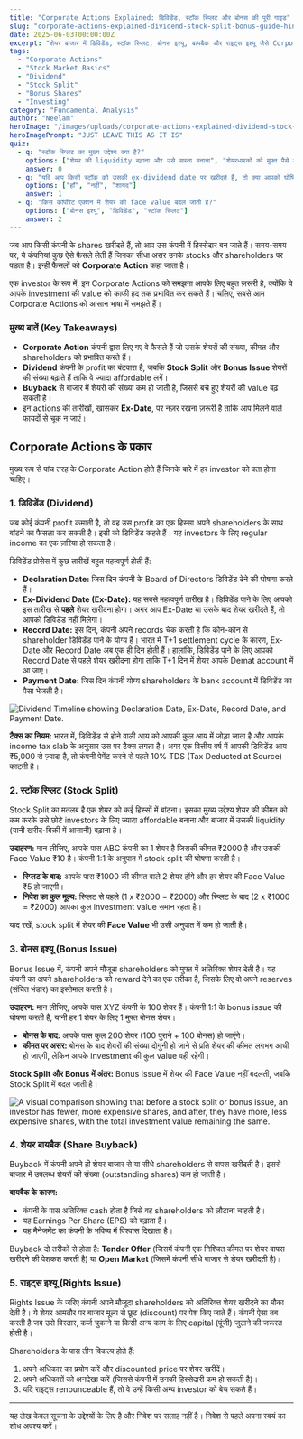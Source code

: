 ```yaml
---
title: "Corporate Actions Explained: डिविडेंड, स्टॉक स्प्लिट और बोनस की पूरी गाइड"
slug: "corporate-actions-explained-dividend-stock-split-bonus-guide-hindi"
date: 2025-06-03T00:00:00Z
excerpt: "शेयर बाजार में डिविडेंड, स्टॉक स्प्लिट, बोनस इश्यू, बायबैक और राइट्स इश्यू जैसे Corporate Actions का क्या मतलब है? जानें ये आपके investment को कैसे प्रभावित करते हैं।"
tags:
  - "Corporate Actions"
  - "Stock Market Basics"
  - "Dividend"
  - "Stock Split"
  - "Bonus Shares"
  - "Investing"
category: "Fundamental Analysis"
author: "Neelam"
heroImage: "/images/uploads/corporate-actions-explained-dividend-stock-split-bonus-guide-hindi/hero-image.jpg"
heroImagePrompt: "JUST LEAVE THIS AS IT IS"
quiz:
  - q: "स्टॉक स्प्लिट का मुख्य उद्देश्य क्या है?"
    options: ["शेयर की liquidity बढ़ाना और उसे सस्ता बनाना", "शेयरधारकों को मुफ्त पैसे देना", "कंपनी का मुनाफा बढ़ाना"]
    answer: 0
  - q: "यदि आप किसी स्टॉक को उसकी ex-dividend date पर खरीदते हैं, तो क्या आपको घोषित डिविडेंड मिलेगा?"
    options: ["हाँ", "नहीं", "शायद"]
    answer: 1
  - q: "किस कॉर्पोरेट एक्शन में शेयर की face value बदल जाती है?"
    options: ["बोनस इश्यू", "डिविडेंड", "स्टॉक स्प्लिट"]
    answer: 2
---
```


जब आप किसी कंपनी के shares खरीदते हैं, तो आप उस कंपनी में हिस्सेदार बन जाते हैं। समय-समय पर, ये कंपनियां कुछ ऐसे फैसले लेती हैं जिनका सीधा असर उनके stocks और shareholders पर पड़ता है। इन्हीं फैसलों को **Corporate Action** कहा जाता है।

एक investor के रूप में, इन Corporate Actions को समझना आपके लिए बहुत ज़रूरी है, क्योंकि ये आपके investment की value को काफी हद तक प्रभावित कर सकते हैं। चलिए, सबसे आम Corporate Actions को आसान भाषा में समझते हैं।

### मुख्य बातें (Key Takeaways)

*   **Corporate Action** कंपनी द्वारा लिए गए वे फैसले हैं जो उसके शेयरों की संख्या, कीमत और shareholders को प्रभावित करते हैं।
*   **Dividend** कंपनी के profit का बंटवारा है, जबकि **Stock Split** और **Bonus Issue** शेयरों की संख्या बढ़ाते हैं ताकि वे ज्यादा affordable लगें।
*   **Buyback** से बाजार में शेयरों की संख्या कम हो जाती है, जिससे बचे हुए शेयरों की value बढ़ सकती है।
*   इन actions की तारीखों, खासकर **Ex-Date**, पर नज़र रखना ज़रूरी है ताकि आप मिलने वाले फायदों से चूक न जाएं।

## Corporate Actions के प्रकार

मुख्य रूप से पांच तरह के Corporate Action होते हैं जिनके बारे में हर investor को पता होना चाहिए।

### 1. डिविडेंड (Dividend)

जब कोई कंपनी profit कमाती है, तो वह उस profit का एक हिस्सा अपने shareholders के साथ बांटने का फैसला कर सकती है। इसी को डिविडेंड कहते हैं। यह investors के लिए regular income का एक ज़रिया हो सकता है।

डिविडेंड प्रोसेस में कुछ तारीखें बहुत महत्वपूर्ण होती हैं:

*   **Declaration Date:** जिस दिन कंपनी के Board of Directors डिविडेंड देने की घोषणा करते हैं।
*   **Ex-Dividend Date (Ex-Date):** यह सबसे महत्वपूर्ण तारीख है। डिविडेंड पाने के लिए आपको इस तारीख से **पहले** शेयर खरीदना होगा। अगर आप Ex-Date या उसके बाद शेयर खरीदते हैं, तो आपको डिविडेंड नहीं मिलेगा।
*   **Record Date:** इस दिन, कंपनी अपने records चेक करती है कि कौन-कौन से shareholder डिविडेंड पाने के योग्य हैं। भारत में T+1 settlement cycle के कारण, Ex-Date और Record Date अब एक ही दिन होती हैं। हालांकि, डिविडेंड पाने के लिए आपको Record Date से पहले शेयर खरीदना होगा ताकि T+1 दिन में शेयर आपके Demat account में आ जाए।
*   **Payment Date:** जिस दिन कंपनी योग्य shareholders के bank account में डिविडेंड का पैसा भेजती है।

![Dividend Timeline showing Declaration Date, Ex-Date, Record Date, and Payment Date.](/images/uploads/corporate-actions-explained-dividend-stock-split-bonus-guide-hindi/dividend-timeline.png)

**टैक्स का नियम:** भारत में, डिविडेंड से होने वाली आय को आपकी कुल आय में जोड़ा जाता है और आपके income tax slab के अनुसार उस पर टैक्स लगता है। अगर एक वित्तीय वर्ष में आपकी डिविडेंड आय ₹5,000 से ज़्यादा है, तो कंपनी पेमेंट करने से पहले 10% TDS (Tax Deducted at Source) काटती है।

### 2. स्टॉक स्प्लिट (Stock Split)

Stock Split का मतलब है एक शेयर को कई हिस्सों में बांटना। इसका मुख्य उद्देश्य शेयर की कीमत को कम करके उसे छोटे investors के लिए ज्यादा affordable बनाना और बाजार में उसकी liquidity (यानी खरीद-बिक्री में आसानी) बढ़ाना है।

**उदाहरण:** मान लीजिए, आपके पास ABC कंपनी का 1 शेयर है जिसकी कीमत ₹2000 है और उसकी Face Value ₹10 है। कंपनी 1:1 के अनुपात में stock split की घोषणा करती है।

*   **स्प्लिट के बाद:** आपके पास ₹1000 की कीमत वाले 2 शेयर होंगे और हर शेयर की Face Value ₹5 हो जाएगी।
*   **निवेश का कुल मूल्य:** स्प्लिट से पहले (1 x ₹2000 = ₹2000) और स्प्लिट के बाद (2 x ₹1000 = ₹2000) आपका कुल investment value समान रहता है।

याद रखें, stock split में शेयर की **Face Value** भी उसी अनुपात में कम हो जाती है।

### 3. बोनस इश्यू (Bonus Issue)

Bonus Issue में, कंपनी अपने मौजूदा shareholders को मुफ्त में अतिरिक्त शेयर देती है। यह कंपनी का अपने shareholders को reward देने का एक तरीका है, जिसके लिए वो अपने reserves (संचित भंडार) का इस्तेमाल करती है।

**उदाहरण:** मान लीजिए, आपके पास XYZ कंपनी के 100 शेयर हैं। कंपनी 1:1 के bonus issue की घोषणा करती है, यानी हर 1 शेयर के लिए 1 मुफ्त बोनस शेयर।

*   **बोनस के बाद:** आपके पास कुल 200 शेयर (100 पुराने + 100 बोनस) हो जाएंगे।
*   **कीमत पर असर:** बोनस के बाद शेयरों की संख्या दोगुनी हो जाने से प्रति शेयर की कीमत लगभग आधी हो जाएगी, लेकिन आपके investment की कुल value वही रहेगी।

**Stock Split और Bonus में अंतर:** Bonus Issue में शेयर की Face Value नहीं बदलती, जबकि Stock Split में बदल जाती है।

![A visual comparison showing that before a stock split or bonus issue, an investor has fewer, more expensive shares, and after, they have more, less expensive shares, with the total investment value remaining the same.](/images/uploads/corporate-actions-explained-dividend-stock-split-bonus-guide-hindi/split-bonus-comparison.png)

### 4. शेयर बायबैक (Share Buyback)

Buyback में कंपनी अपने ही शेयर बाजार से या सीधे shareholders से वापस खरीदती है। इससे बाजार में उपलब्ध शेयरों की संख्या (outstanding shares) कम हो जाती है।

**बायबैक के कारण:**
*   कंपनी के पास अतिरिक्त cash होता है जिसे वह shareholders को लौटाना चाहती है।
*   यह Earnings Per Share (EPS) को बढ़ाता है।
*   यह मैनेजमेंट का कंपनी के भविष्य में विश्वास दिखाता है।

Buyback दो तरीकों से होता है: **Tender Offer** (जिसमें कंपनी एक निश्चित कीमत पर शेयर वापस खरीदने की पेशकश करती है) या **Open Market** (जिसमें कंपनी सीधे बाजार से शेयर खरीदती है)।

### 5. राइट्स इश्यू (Rights Issue)

Rights Issue के जरिए कंपनी अपने मौजूदा shareholders को अतिरिक्त शेयर खरीदने का मौका देती है। ये शेयर आमतौर पर बाजार मूल्य से छूट (discount) पर पेश किए जाते हैं। कंपनी ऐसा तब करती है जब उसे विस्तार, कर्ज चुकाने या किसी अन्य काम के लिए capital (पूंजी) जुटाने की जरूरत होती है।

Shareholders के पास तीन विकल्प होते हैं:
1.  अपने अधिकार का प्रयोग करें और discounted price पर शेयर खरीदें।
2.  अपने अधिकारों को अनदेखा करें (जिससे कंपनी में उनकी हिस्सेदारी कम हो सकती है)।
3.  यदि राइट्स renounceable हैं, तो वे उन्हें किसी अन्य investor को बेच सकते हैं।

---

यह लेख केवल सूचना के उद्देश्यों के लिए है और निवेश पर सलाह नहीं है। निवेश से पहले अपना स्वयं का शोध अवश्य करें।